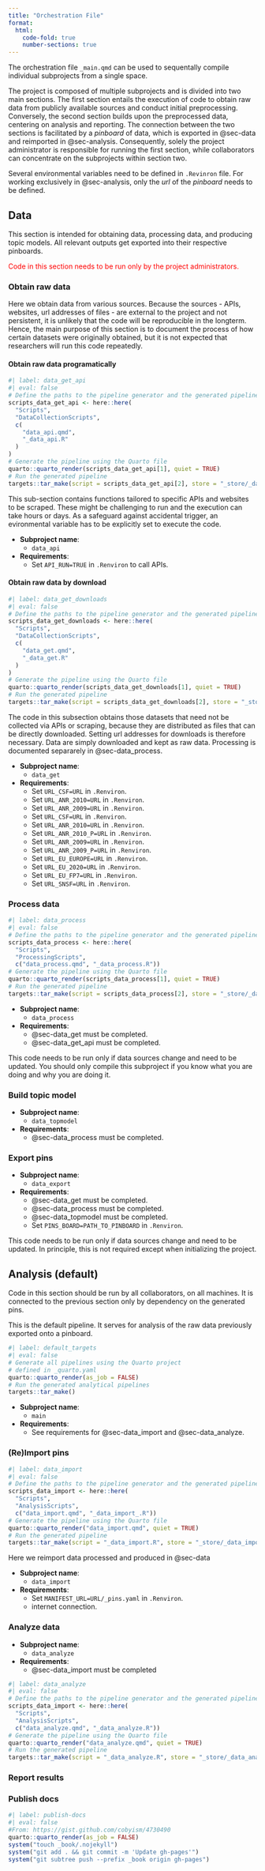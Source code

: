 ```yaml
---
title: "Orchestration File"
format:
  html:
    code-fold: true
    number-sections: true
---
```


The orchestration file `_main.qmd` can be used to sequentally compile individual subprojects from a single space.

The project is composed of multiple subprojects and is divided into two main sections.
The first section entails the execution of code to obtain raw data from publicly available sources and conduct initial preprocessing.
Conversely, the second section builds upon the preprocessed data, centering on analysis and reporting.
The connection between the two sections is facilitated by a _pinboard_ of data, which is exported in @sec-data and reimported in @sec-analysis.
Consequently, solely the project administrator is responsible for running the first section, while collaborators can concentrate on the subprojects within section two.


Several environmental variables need to be defined in `.Revinron` file.
For working exclusively in @sec-analysis, only the _url_ of the _pinboard_ needs to be defined.


## Data {#sec-data}

This section is intended for obtaining data, processing data, and producing topic models.
All relevant outputs get exported into their respective pinboards.

[Code in this section needs to be run only by the project administrators.]{style="color: red"}

### Obtain raw data {#sec-data_raw}

Here we obtain data from various sources. Because the sources - APIs, websites, url addresses of files - are external to the project and not persistent, it is unlikely that the code will be reproducible in the longterm. Hence, the main purpose of this section is to document the process of how certain datasets were originally obtained, but it is not expected that researchers will run this code repeatedly.

#### Obtain raw data programatically {#sec-data_get_api}

```r
#| label: data_get_api
#| eval: false
# Define the paths to the pipeline generator and the generated pipeline
scripts_data_get_api <- here::here(
  "Scripts",
  "DataCollectionScripts",
  c(
    "data_api.qmd",
    "_data_api.R"
  )
)
# Generate the pipeline using the Quarto file
quarto::quarto_render(scripts_data_get_api[1], quiet = TRUE)
# Run the generated pipeline
targets::tar_make(script = scripts_data_get_api[2], store = "_store/_data_api")
```

This sub-section contains functions tailored to specific APIs and websites to be scraped. These might be challenging to run and the execution can take hours or days. As a safeguard against accidental trigger, an evironmental variable has to be explicitly set to execute the code.

- __Subproject name__:
  - `data_api` 
- __Requirements__: 
  - Set `API_RUN=TRUE` in `.Renviron` to call APIs.



#### Obtain raw data by download {#sec-data_get}

```r
#| label: data_get_downloads 
#| eval: false
# Define the paths to the pipeline generator and the generated pipeline
scripts_data_get_downloads <- here::here(
  "Scripts",
  "DataCollectionScripts",
  c(
    "data_get.qmd",
    "_data_get.R"
  )
)
# Generate the pipeline using the Quarto file
quarto::quarto_render(scripts_data_get_downloads[1], quiet = TRUE)
# Run the generated pipeline
targets::tar_make(script = scripts_data_get_downloads[2], store = "_store/_data_get")
```

The code in this subsection obtains those datasets that need not be collected via APIs or scraping, because they are distributed as files that can be directly downloaded. Setting url addresses for downloads is therefore necessary. Data are simply downloaded and kept as raw data. Processing is documented separarely in @sec-data_process.

- __Subproject name__:
  - `data_get` 
- __Requirements__: 
  - Set `URL_CSF=URL` in `.Renviron`.
  - Set `URL_ANR_2010=URL` in `.Renviron`.
  - Set `URL_ANR_2009=URL` in `.Renviron`.
  - Set `URL_CSF=URL` in `.Renviron`.
  - Set `URL_ANR_2010=URL` in `.Renviron`.
  - Set `URL_ANR_2010_P=URL` in `.Renviron`.
  - Set `URL_ANR_2009=URL` in `.Renviron`.
  - Set `URL_ANR_2009_P=URL` in `.Renviron`.
  - Set `URL_EU_EUROPE=URL` in `.Renviron`.
  - Set `URL_EU_2020=URL` in `.Renviron`.
  - Set `URL_EU_FP7=URL` in `.Renviron`.
  - Set `URL_SNSF=URL` in `.Renviron`.



### Process data {#sec-data_process}

```r
#| label: data_process
#| eval: false
# Define the paths to the pipeline generator and the generated pipeline
scripts_data_process <- here::here(
  "Scripts",
  "ProcessingScripts",
  c("data_process.qmd", "_data_process.R"))
# Generate the pipeline using the Quarto file
quarto::quarto_render(scripts_data_process[1], quiet = TRUE)
# Run the generated pipeline
targets::tar_make(script = scripts_data_process[2], store = "_store/_data_process")
```

- __Subproject name__:
  - `data_process` 
- __Requirements__: 
  - @sec-data_get must be completed.
  - @sec-data_get_api must be completed.
  
This code needs to be run only if data sources change and need to be updated. You should only compile this subproject if you know what you are doing and why you are doing it.



### Build topic model {#sec-data_topmodel}

- __Subproject name__:
  - `data_topmodel` 
- __Requirements__: 
  - @sec-data_process must be completed.


### Export pins

- __Subproject name__:
  - `data_export` 
- __Requirements__: 
  -  @sec-data_get must be completed.
  -  @sec-data_process must be completed.
  -  @sec-data_topmodel must be completed.
  - Set `PINS_BOARD=PATH_TO_PINBOARD` in `.Renviron`.

This code needs to be run only if data sources change and need to be updated. In principle, this is not required except when initializing the project. 


## Analysis (default) {#sec-analysis}

Code in this section should be run by all collaborators, on all machines. It is connected to the previous section only by dependency on the generated pins.

This is the default pipeline. It serves for analysis of the raw data previously exported onto a pinboard. 


```r
#| label: default_targets
#| eval: false
# Generate all pipelines using the Quarto project
# defined in _quarto.yaml
quarto::quarto_render(as_job = FALSE)
# Run the generated analytical pipelines
targets::tar_make()
```

- __Subproject name__:
  - `main` 
- __Requirements__:
  - See requirements for @sec-data_import and @sec-data_analyze.



### (Re)Import pins {#sec-data_import}

```r
#| label: data_import
#| eval: false
# Define the paths to the pipeline generator and the generated pipeline
scripts_data_import <- here::here(
  "Scripts",
  "AnalysisScripts",
  c("data_import.qmd", "_data_import_.R"))
# Generate the pipeline using the Quarto file
quarto::quarto_render("data_import.qmd", quiet = TRUE)
# Run the generated pipeline
targets::tar_make(script = "_data_import.R", store = "_store/_data_import")
```

Here we reimport data processed and produced in @sec-data

- __Subproject name__:
  - `data_import` 
- __Requirements__:
  -  Set `MANIFEST_URL=URL/_pins.yaml` in `.Renviron`. 
  - internet connection.



### Analyze data {#sec-data_analyze}

- __Subproject name__:
  - `data_analyze` 
- __Requirements__: 
  -  @sec-data_import must be completed

```r
#| label: data_analyze
#| eval: false
# Define the paths to the pipeline generator and the generated pipeline
scripts_data_import <- here::here(
  "Scripts",
  "AnalysisScripts",
  c("data_analyze.qmd", "_data_analyze.R"))
# Generate the pipeline using the Quarto file
quarto::quarto_render("data_analyze.qmd", quiet = TRUE)
# Run the generated pipeline
targets::tar_make(script = "_data_analyze.R", store = "_store/_data_analyze")
```


### Report results

### Publish docs


```r
#| label: publish-docs
#| eval: false
#From: https://gist.github.com/cobyism/4730490
quarto::quarto_render(as_job = FALSE)
system("touch _book/.nojekyll")
system("git add . && git commit -m 'Update gh-pages'")
system("git subtree push --prefix _book origin gh-pages")
```


